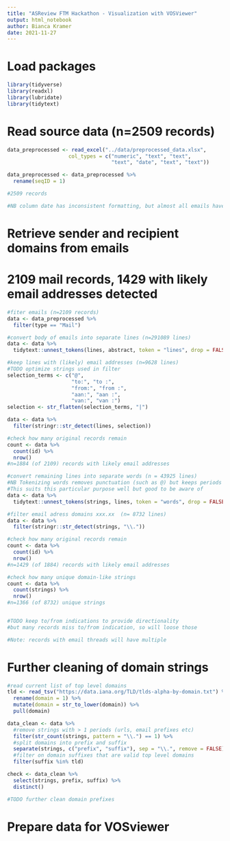 ```yaml
---
title: "ASReview FTM Hackathon - Visualization with VOSViewer"
output: html_notebook
author: Bianca Kramer
date: 2021-11-27
---
```


# Load packages

```r

library(tidyverse)
library(readxl)
library(lubridate)
library(tidytext)

```

# Read source data (n=2509 records)

```r

data_preprocessed <- read_excel("../data/preprocessed_data.xlsx", 
                    col_types = c("numeric", "text", "text", 
                                  "text", "date", "text", "text"))

data_preprocessed <- data_preprocessed %>%
  rename(seqID = 1)

#2509 records

#NB column date has inconsistent formatting, but almost all emails have a date in column betterDate

```

# Retrieve sender and recipient domains from emails
# 2109 mail records, 1429 with likely email addresses detected

```r

#fiter emails (n=2109 records)
data <- data_preprocessed %>%
  filter(type == "Mail")

#convert body of emails into separate lines (n=291089 lines)
data <- data %>%
  tidytext::unnest_tokens(lines, abstract, token = "lines", drop = FALSE)

#keep lines with (likely) email addresses (n=9628 lines)
#TODO optimize strings used in filter
selection_terms <- c("@", 
                     "to:", "to :", 
                     "from:", "from :",
                     "aan:", "aan :",
                     "van:", "van :")
selection <- str_flatten(selection_terms, "|")

data <- data %>%
  filter(stringr::str_detect(lines, selection))

#check how many original records remain
count <- data %>%
  count(id) %>%
  nrow()
#n=1884 (of 2109) records with likely email addresses

#convert remaining lines into separate words (n = 43925 lines)
#NB Tokenizing words removes punctuation (such as @) but keeps periods (.)
#This suits this particular purpose well but good to be aware of
data <- data %>%
  tidytext::unnest_tokens(strings, lines, token = "words", drop = FALSE)

#filter email adress domains xxx.xx  (n= 8732 lines)
data <- data %>%
  filter(stringr::str_detect(strings, "\\.")) 

#check how many original records remain
count <- data %>%
  count(id) %>%
  nrow()
#n=1429 (of 1884) records with likely email addresses

#check how many unique domain-like strings
count <- data %>%
  count(strings) %>%
  nrow()
#n=1366 (of 8732) unique strings


#TODO keep to/from indications to provide directionality
#but many records miss to/from indication, so will loose those

#Note: records with email threads will have multiple 

```

# Further cleaning of domain strings

```r

#read current list of top level domains
tld <- read_tsv("https://data.iana.org/TLD/tlds-alpha-by-domain.txt") %>%
  rename(domain = 1) %>%
  mutate(domain = str_to_lower(domain)) %>%
  pull(domain)

data_clean <- data %>%
  #remove strings with > 1 periods (urls, email prefixes etc)
  filter(str_count(strings, pattern = "\\.") == 1) %>%
  #split domains into prefix and suffix
  separate(strings, c("prefix", "suffix"), sep = "\\.", remove = FALSE) %>%
  #filter on domain suffixes that are valid top level domains
  filter(suffix %in% tld)

check <- data_clean %>%
  select(strings, prefix, suffix) %>%
  distinct()

#TODO further clean domain prefixes

```


# Prepare data for VOSviewer

```r



```
